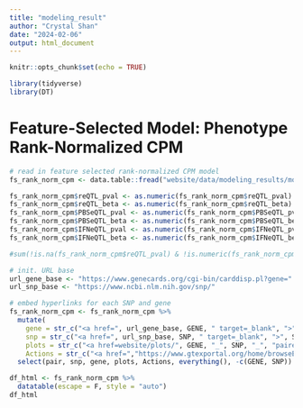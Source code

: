 ```yaml
---
title: "modeling_result"
author: "Crystal Shan"
date: "2024-02-06"
output: html_document
---
```


```r
knitr::opts_chunk$set(echo = TRUE)
```

```r
library(tidyverse)
library(DT)
```

# Feature-Selected Model: Phenotype Rank-Normalized CPM
```r
# read in feature selected rank-normalized CPM model
fs_rank_norm_cpm <- data.table::fread("website/data/modeling_results/modelingResults_featureSelectedRankNormCPM_QTLs_1E-5PvalCutoff_3cts.txt")

fs_rank_norm_cpm$reQTL_pval <- as.numeric(fs_rank_norm_cpm$reQTL_pval)
fs_rank_norm_cpm$reQTL_beta <- as.numeric(fs_rank_norm_cpm$reQTL_beta)
fs_rank_norm_cpm$PBSeQTL_pval <- as.numeric(fs_rank_norm_cpm$PBSeQTL_pval)
fs_rank_norm_cpm$PBSeQTL_beta <- as.numeric(fs_rank_norm_cpm$PBSeQTL_beta)
fs_rank_norm_cpm$IFNeQTL_pval <- as.numeric(fs_rank_norm_cpm$IFNeQTL_pval)
fs_rank_norm_cpm$IFNeQTL_beta <- as.numeric(fs_rank_norm_cpm$IFNeQTL_beta)

#sum(!is.na(fs_rank_norm_cpm$reQTL_pval) & !is.numeric(fs_rank_norm_cpm$reQTL_pval))
```


```r
# init. URL base
url_gene_base <- "https://www.genecards.org/cgi-bin/carddisp.pl?gene="
url_snp_base <- "https://www.ncbi.nlm.nih.gov/snp/"

# embed hyperlinks for each SNP and gene
fs_rank_norm_cpm <- fs_rank_norm_cpm %>%
  mutate(
    gene = str_c("<a href=", url_gene_base, GENE, " target=_blank", ">", GENE, "</a>"),
    snp = str_c("<a href=", url_snp_base, SNP, " target=_blank", ">", SNP, "</a>"),
    plots = str_c("<a href=website/plots/", GENE, "_", SNP, "_", "pairedPlot_3donorColored_CPM.png target=_blank>Paired Plot CPM</a>"),
    Actions = str_c("<a href=","https://www.gtexportal.org/home/browseEqtls?location=",GENE, " target=_blank", ">", "IGV Browser", "</a>")) %>%
  select(pair, snp, gene, plots, Actions, everything(), -c(GENE, SNP))

df_html <- fs_rank_norm_cpm %>%
  datatable(escape = F, style = "auto")
df_html
```

